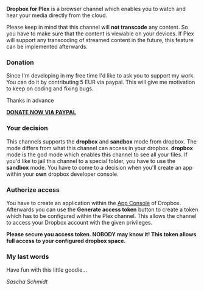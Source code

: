 '''Dropbox for Plex''' is a browser channel which enables you to watch and hear your
media directly from the cloud.

Please keep in mind that this channel will '''not transcode''' any content. So you have to make sure
that the content is viewable on your devices. If Plex will support any transcoding of streamed
content in the future, this feature can be implemented afterwards.

=== Donation ===
Since I'm developing in my free time I'd like to ask you to support my work.
You can do it by contributing 5 EUR via paypal. This will give me motivation
to keep on coding and fixing bugs.

Thanks in advance

[https://www.paypal.com/cgi-bin/webscr?no_note=0&lc=US&business=realriot%40realriot.de&item_name=GitHub+-+Dropbox.bundle&cmd=_donations&currency_code=USD '''DONATE NOW VIA PAYPAL''']

=== Your decision ===
This channels supports the '''dropbox''' and '''sandbox''' mode from dropbox. The mode differs
from what this channel can access in your dropbox. '''dropbox''' mode is the god mode which
enables this channel to see all your files. If you'd like to jail this channel to a special
folder, you have to use the '''sandbox''' mode. You have to come to a decision when you'll
create an app within your '''own''' dropbox developer console.

=== Authorize access ===
You have to create an application within the [https://www.dropbox.com/developers/apps App Console] of Dropbox.
Afterwards you can use the '''Generate access token''' button to create a token which has to be configured
within the Plex channel. This allows the channel to access your Dropbox account with the given privileges.

'''Please secure you access token. NOBODY may know it! This token allows full access
to your configured dropbox space.'''

=== My last words ===
Have fun with this little goodie...

''Sascha Schmidt''

